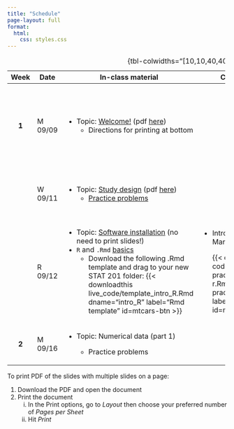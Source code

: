 ```yaml
---
title: "Schedule"
page-layout: full
format: 
  html:
    css: styles.css
---
```


+---------+---------+-------------------------------------------------------------------------------------------------------------------------------------------------------------------------------------------+-----------------------------------------------------------------------------------------------------------------------------------------------+--------------------------------------------------------------------------------+
| Week    | Date    | In-class material                                                                                                                                                                         | Coding practice                                                                                                                               | Assignments                                                                    |
+:=======:+=========+===========================================================================================================================================================================================+===============================================================================================================================================+================================================================================+
| **1**   | M 09/09 | -   Topic: [Welcome!](slides/slides-00-welcome.qmd) (pdf [here](slides/pdf/slides-00.pdf))                                                                                                |                                                                                                                                               | -   Bring your completed quiz to next class                                    |
|         |         |     -   Directions for printing at bottom                                                                                                                                                 |                                                                                                                                               |                                                                                |
|         |         |                                                                                                                                                                                           |                                                                                                                                               | -   Fill out [this survey](https://forms.gle/GmbiQXXCEk7xejJt5) by next class. |
+---------+---------+-------------------------------------------------------------------------------------------------------------------------------------------------------------------------------------------+-----------------------------------------------------------------------------------------------------------------------------------------------+--------------------------------------------------------------------------------+
|         | W 09/11 | -   Topic: [Study design](slides/slides-01-study-design.qmd) (pdf [here](slides/pdf/slides-01.pdf))                                                                                       |                                                                                                                                               | -   Wednesday problems on [Problem Set 1](homework/hw1.pdf)                    |
|         |         |     -   [Practice problems](practice_probs/practice-01-study-design.qmd)                                                                                                                  |                                                                                                                                               |                                                                                |
+---------+---------+-------------------------------------------------------------------------------------------------------------------------------------------------------------------------------------------+-----------------------------------------------------------------------------------------------------------------------------------------------+--------------------------------------------------------------------------------+
|         | R 09/12 | -   Topic: [Software installation](slides/slides-02-toolkit-installation.qmd) (no need to print slides!)                                                                                  | -   Intro to R and R Markdown                                                                                                                 | -   Thursday problems on [Problem Set 1](homework/hw1.pdf)                     |
|         |         | -   `R` and `.Rmd` [basics](live_code/intro_R.qmd)                                                                                                                                        |                                                                                                                                               |                                                                                |
|         |         |     -   Download the following .Rmd template and drag to your new STAT 201 folder: {{< downloadthis live_code/template_intro_R.Rmd dname="intro_R" label="Rmd template" id=mtcars-btn >}} |     {{< downloadthis coding_practice/coding-practice-02-intro-r.Rmd dname="coding-practice-intro-R" label="Coding practice" id=mtcars-btn >}} |                                                                                |
+---------+---------+-------------------------------------------------------------------------------------------------------------------------------------------------------------------------------------------+-----------------------------------------------------------------------------------------------------------------------------------------------+--------------------------------------------------------------------------------+
| **2**   | M 09/16 | -   Topic: Numerical data (part 1)                                                                                                                                                        |                                                                                                                                               |                                                                                |
|         |         |                                                                                                                                                                                           |                                                                                                                                               |                                                                                |
|         |         |     -   Practice problems                                                                                                                                                                 |                                                                                                                                               |                                                                                |
+---------+---------+-------------------------------------------------------------------------------------------------------------------------------------------------------------------------------------------+-----------------------------------------------------------------------------------------------------------------------------------------------+--------------------------------------------------------------------------------+

: {tbl-colwidths="\[10,10,40,40\]"}

To print PDF of the slides with multiple slides on a page:

1.  Download the PDF and open the document
2.  Print the document
    i.  In the Print options, go to *Layout* then choose your preferred number of *Pages per Sheet*
    ii. Hit *Print*

